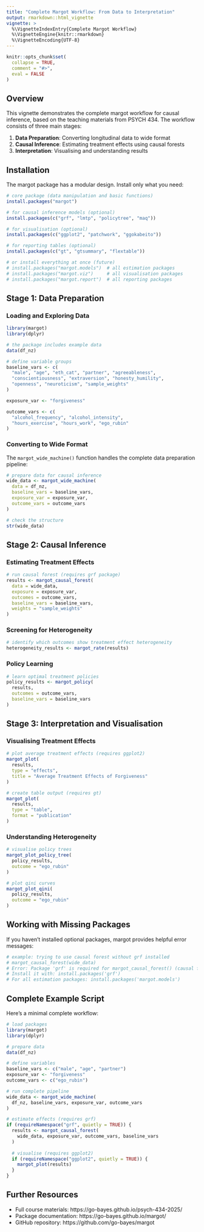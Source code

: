 ```yaml
---
title: "Complete Margot Workflow: From Data to Interpretation"
output: rmarkdown::html_vignette
vignette: >
  %\VignetteIndexEntry{Complete Margot Workflow}
  %\VignetteEngine{knitr::rmarkdown}
  %\VignetteEncoding{UTF-8}
---
```


```r
knitr::opts_chunk$set(
  collapse = TRUE,
  comment = "#>",
  eval = FALSE
)
```

## Overview

This vignette demonstrates the complete margot workflow for causal inference, based on the teaching materials from PSYCH 434. The workflow consists of three main stages:

1. **Data Preparation**: Converting longitudinal data to wide format
2. **Causal Inference**: Estimating treatment effects using causal forests
3. **Interpretation**: Visualising and understanding results

## Installation

The margot package has a modular design. Install only what you need:

```r
# core package (data manipulation and basic functions)
install.packages("margot")

# for causal inference models (optional)
install.packages(c("grf", "lmtp", "policytree", "maq"))

# for visualisation (optional)
install.packages(c("ggplot2", "patchwork", "ggokabeito"))

# for reporting tables (optional)
install.packages(c("gt", "gtsummary", "flextable"))

# or install everything at once (future)
# install.packages("margot.models")  # all estimation packages
# install.packages("margot.viz")     # all visualisation packages
# install.packages("margot.report")  # all reporting packages
```

## Stage 1: Data Preparation

### Loading and Exploring Data

```r
library(margot)
library(dplyr)

# the package includes example data
data(df_nz)

# define variable groups
baseline_vars <- c(
  "male", "age", "eth_cat", "partner", "agreeableness",
  "conscientiousness", "extraversion", "honesty_humility", 
  "openness", "neuroticism", "sample_weights"
)

exposure_var <- "forgiveness"

outcome_vars <- c(
  "alcohol_frequency", "alcohol_intensity", 
  "hours_exercise", "hours_work", "ego_rubin"
)
```

### Converting to Wide Format

The `margot_wide_machine()` function handles the complete data preparation pipeline:

```r
# prepare data for causal inference
wide_data <- margot_wide_machine(
  data = df_nz,
  baseline_vars = baseline_vars,
  exposure_var = exposure_var,
  outcome_vars = outcome_vars
)

# check the structure
str(wide_data)
```

## Stage 2: Causal Inference

### Estimating Treatment Effects

```r
# run causal forest (requires grf package)
results <- margot_causal_forest(
  data = wide_data,
  exposure = exposure_var,
  outcomes = outcome_vars,
  baseline_vars = baseline_vars,
  weights = "sample_weights"
)
```

### Screening for Heterogeneity

```r
# identify which outcomes show treatment effect heterogeneity
heterogeneity_results <- margot_rate(results)
```

### Policy Learning

```r
# learn optimal treatment policies
policy_results <- margot_policy(
  results,
  outcomes = outcome_vars,
  baseline_vars = baseline_vars
)
```

## Stage 3: Interpretation and Visualisation

### Visualising Treatment Effects

```r
# plot average treatment effects (requires ggplot2)
margot_plot(
  results,
  type = "effects",
  title = "Average Treatment Effects of Forgiveness"
)

# create table output (requires gt)
margot_plot(
  results,
  type = "table",
  format = "publication"
)
```

### Understanding Heterogeneity

```r
# visualise policy trees
margot_plot_policy_tree(
  policy_results,
  outcome = "ego_rubin"
)

# plot qini curves
margot_plot_qini(
  policy_results,
  outcome = "ego_rubin"
)
```

## Working with Missing Packages

If you haven't installed optional packages, margot provides helpful error messages:

```r
# example: trying to use causal forest without grf installed
# margot_causal_forest(wide_data)
# Error: Package 'grf' is required for margot_causal_forest() (causal forest estimation).
# Install it with: install.packages('grf')
# For all estimation packages: install.packages('margot.models')
```

## Complete Example Script

Here's a minimal complete workflow:

```r
# load packages
library(margot)
library(dplyr)

# prepare data
data(df_nz)

# define variables
baseline_vars <- c("male", "age", "partner")
exposure_var <- "forgiveness"
outcome_vars <- c("ego_rubin")

# run complete pipeline
wide_data <- margot_wide_machine(
  df_nz, baseline_vars, exposure_var, outcome_vars
)

# estimate effects (requires grf)
if (requireNamespace("grf", quietly = TRUE)) {
  results <- margot_causal_forest(
    wide_data, exposure_var, outcome_vars, baseline_vars
  )
  
  # visualise (requires ggplot2)
  if (requireNamespace("ggplot2", quietly = TRUE)) {
    margot_plot(results)
  }
}
```

## Further Resources

- Full course materials: https://go-bayes.github.io/psych-434-2025/
- Package documentation: https://go-bayes.github.io/margot/
- GitHub repository: https://github.com/go-bayes/margot